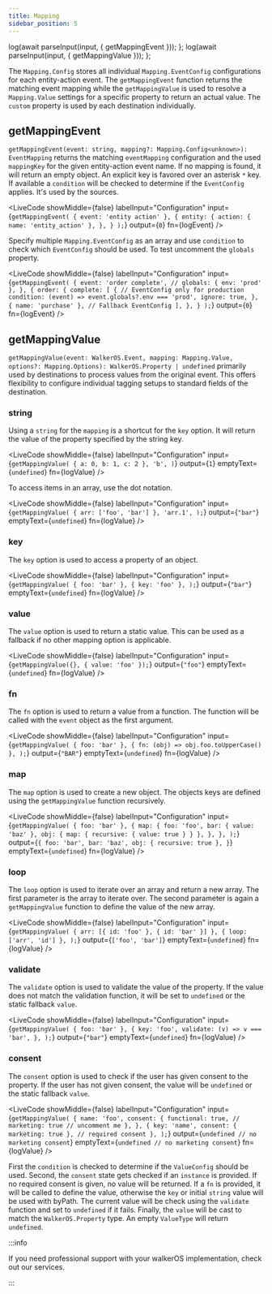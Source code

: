```yaml
---
title: Mapping
sidebar_position: 5
---
```



  log(await parseInput(input, { getMappingEvent }));
};
  log(await parseInput(input, { getMappingValue }));
};

The `Mapping.Config` stores all
individual&nbsp;<Link to="/docs/destinations/event_mapping#eventconfig">`Mapping.EventConfig`</Link>
configurations for
each&nbsp;<Link to="/docs/getting_started/event-model">entity-action
event</Link>. The&nbsp;<Link to="#getmappingevent">`getMappingEvent`</Link>
function returns the matching event mapping while
the&nbsp;<Link to="#getmappingvalue">`getMappingValue`</Link> is used to resolve
a `Mapping.Value` settings for a specific property to return an actual value.
The `custom` property is used by
each&nbsp;<Link to="/docs/destinations/">destination</Link> individually.

## getMappingEvent

`getMappingEvent(event: string, mapping?: Mapping.Config<unknown>): EventMapping`
returns the matching `eventMapping` configuration and the used `mappingKey` for
the given entity-action event name. If no mapping is found, it will return an
empty object. An explicit key is favored over an asterisk `*` key. If available
a `condition` will be checked to determine if the `EventConfig` applies. It's
used by the&nbsp;<Link to="/docs/sources/">sources</Link>.

<LiveCode
  showMiddle={false}
  labelInput="Configuration"
  input={`getMappingEvent(
    { event: 'entity action' },
    {
      entity: {
        action: { name: 'entity_action' },
      },
    }
  );`}
  output={`0`}
  fn={logEvent}
/>

Specify multiple `Mapping.EventConfig` as an array and use `condition` to check
which `EventConfig` should be used. To test uncomment the `globals` property.

<LiveCode
  showMiddle={false}
  labelInput="Configuration"
  input={`getMappingEvent(
    {
      event: 'order complete',
      // globals: { env: 'prod' },
    },
    {
      order: {
        complete: [
          {
            // EventConfig only for production
            condition: (event) =>
              event.globals?.env === 'prod',
            ignore: true,
          },
          { name: 'purchase' }, // Fallback EventConfig
        ],
      },
    }
  );`}
  output={`0`}
  fn={logEvent}
/>

## getMappingValue

`getMappingValue(event: WalkerOS.Event, mapping: Mapping.Value, options?: Mapping.Options): WalkerOS.Property | undefined`
primarily used by&nbsp;<Link to="/docs/destinations/">destinations</Link> to
process values from the original event. This offers flexibility to configure
individual&nbsp;<Link to="/docs/sources/walkerjs/tagging">tagging setups</Link>
to standard fields of the destination.

### string

Using a `string` for the `mapping` is a shortcut for the `key` option. It will
return the value of the property specified by the string key.

<LiveCode
  showMiddle={false}
  labelInput="Configuration"
  input={`getMappingValue(
    { a: 0, b: 1, c: 2 },
    'b',
  )`}
  output={`1`}
  emptyText={`undefined`}
  fn={logValue}
/>

To access items in an array, use the dot notation.

<LiveCode
  showMiddle={false}
  labelInput="Configuration"
  input={`getMappingValue(
    { arr: ['foo', 'bar'] },
    'arr.1',
  );`}
  output={`"bar"`}
  emptyText={`undefined`}
  fn={logValue}
/>

### key

The `key` option is used to access a property of an object.

<LiveCode
  showMiddle={false}
  labelInput="Configuration"
  input={`getMappingValue(
    { foo: 'bar' },
    { key: 'foo' },
  );`}
  output={`"bar"`}
  emptyText={`undefined`}
  fn={logValue}
/>

### value

The `value` option is used to return a static value. This can be used as a
fallback if no other mapping option is applicable.

<LiveCode
  showMiddle={false}
  labelInput="Configuration"
  input={`getMappingValue({}, { value: 'foo' });`}
  output={`"foo"`}
  emptyText={`undefined`}
  fn={logValue}
/>

### fn

The `fn` option is used to return a value from a function. The function will be
called with the `event` object as the first argument.

<LiveCode
  showMiddle={false}
  labelInput="Configuration"
  input={`getMappingValue(
    { foo: 'bar' },
    { fn: (obj) => obj.foo.toUpperCase() },
  );`}
  output={`"BAR"`}
  emptyText={`undefined`}
  fn={logValue}
/>

### map

The `map` option is used to create a new object. The objects keys are defined
using the `getMappingValue` function recursively.

<LiveCode
  showMiddle={false}
  labelInput="Configuration"
  input={`getMappingValue(
    { foo: 'bar' },
    {
      map: {
        foo: 'foo',
        bar: { value: 'baz' },
        obj: { map: { recursive: { value: true } } },
      },
    },
  );`}
  output={`{
    foo: 'bar',
    bar: 'baz',
    obj: { recursive: true },
  }`}
  emptyText={`undefined`}
  fn={logValue}
/>

### loop

The `loop` option is used to iterate over an array and return a new array. The
first parameter is the array to iterate over. The second parameter is again a
`getMappingValue` function to define the value of the new array.

<LiveCode
  showMiddle={false}
  labelInput="Configuration"
  input={`getMappingValue(
    { arr: [{ id: 'foo' }, { id: 'bar' }] },
    { loop: ['arr', 'id'] },
  );`}
  output={`['foo', 'bar']`}
  emptyText={`undefined`}
  fn={logValue}
/>

### validate

The `validate` option is used to validate the value of the property. If the
value does not match the validation function, it will be set to `undefined` or
the static fallback `value`.

<LiveCode
  showMiddle={false}
  labelInput="Configuration"
  input={`getMappingValue(
    { foo: 'bar' },
    {
      key: 'foo',
      validate: (v) => v === 'bar',
    },
  );`}
  output={`"bar"`}
  emptyText={`undefined`}
  fn={logValue}
/>

### consent

The `consent` option is used to check if the user has given consent to the
property. If the user has not given consent, the value will be `undefined` or
the static fallback `value`.

<LiveCode
  showMiddle={false}
  labelInput="Configuration"
  input={`getMappingValue(
    {
      name: 'foo',
      consent: {
        functional: true,
        // marketing: true // uncomment me
      },
    },
    {
      key: 'name',
      consent: { marketing: true }, // required consent
    },
  );`}
  output={`undefined // no marketing consent`}
  emptyText={`undefined // no marketing consent`}
  fn={logValue}
/>

First the `condition` is checked to determine if the `ValueConfig` should be
used. Second, the `consent` state gets checked if an `instance` is provided. If
no required consent is given, no value will be returned. If a `fn` is provided,
it will be called to define the value, otherwise the `key` or initial `string`
value will be used
with&nbsp;<Link to="/docs/utils/helper#getbypath">byPath</Link>. The current
value will be check using the `validate` function and set to `undefined` if it
fails. Finally, the `value` will be cast to match the `WalkerOS.Property` type.
An empty `ValueType` will return `undefined`.

:::info

If you need professional support with your walkerOS implementation, check out
our&nbsp;<Link to="/services">services</Link>.

:::
